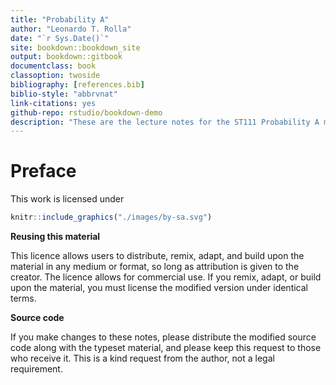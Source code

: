 ```yaml
--- 
title: "Probability A"
author: "Leonardo T. Rolla"
date: "`r Sys.Date()`"
site: bookdown::bookdown_site
output: bookdown::gitbook
documentclass: book
classoption: twoside
bibliography: [references.bib]
biblio-style: "abbrvnat"
link-citations: yes
github-repo: rstudio/bookdown-demo
description: "These are the lecture notes for the ST111 Probability A module taught at the University of Warwick in the academic year of 2021/2022."
---
```


# Preface {-}


This work is licensed under

```r
knitr::include_graphics("./images/by-sa.svg")
```

**Reusing this material**

This licence allows users to distribute, remix, adapt, and build upon
the material in any medium or format, so long as attribution is given to
the creator. The licence allows for commercial use. If you remix, adapt,
or build upon the material, you must license the modified version under
identical terms.

**Source code**

If you make changes to these notes, please distribute the modified
source code along with the typeset material, and please keep this
request to those who receive it. This is a kind request from the author,
not a legal requirement.




